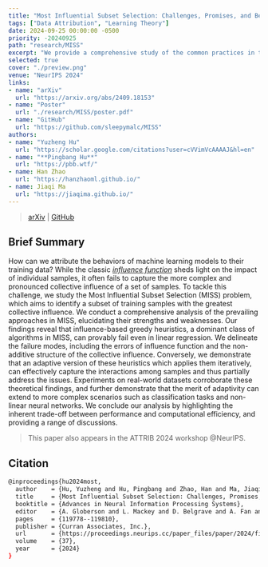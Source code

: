 ```yaml
---
title: "Most Influential Subset Selection: Challenges, Promises, and Beyond"
tags: ["Data Attribution", "Learning Theory"]
date: 2024-09-25 00:00:00 -0500
priority: -20240925
path: "research/MISS"
excerpt: "We provide a comprehensive study of the common practices in the Most Influential Subset Selection (MISS) problem."
selected: true
cover: "./preview.png"
venue: "NeurIPS 2024"
links:
- name: "arXiv"
  url: "https://arxiv.org/abs/2409.18153"
- name: "Poster"
  url: "./research/MISS/poster.pdf"
- name: "GitHub"
  url: "https://github.com/sleepymalc/MISS"
authors:
- name: "Yuzheng Hu"
  url: "https://scholar.google.com/citations?user=cVVimVcAAAAJ&hl=en"
- name: "**Pingbang Hu**"
  url: "https://pbb.wtf/"
- name: Han Zhao
  url: "https://hanzhaoml.github.io/"
- name: Jiaqi Ma
  url: "https://jiaqima.github.io/"
---
```


> [arXiv](https://arxiv.org/abs/2409.18153) | [GitHub](https://github.com/sleepymalc/MISS)

## Brief Summary

How can we attribute the behaviors of machine learning models to their training data? While the classic [*influence function*](https://arxiv.org/abs/1703.04730) sheds light on the impact of individual samples, it often fails to capture the more complex and pronounced collective influence of a set of samples. To tackle this challenge, we study the Most Influential Subset Selection (MISS) problem, which aims to identify a subset of training samples with the greatest collective influence. We conduct a comprehensive analysis of the prevailing approaches in MISS, elucidating their strengths and weaknesses. Our findings reveal that influence-based greedy heuristics, a dominant class of algorithms in MISS, can provably fail even in linear regression. We delineate the failure modes, including the errors of influence function and the non-additive structure of the collective influence. Conversely, we demonstrate that an adaptive version of these heuristics which applies them iteratively, can effectively capture the interactions among samples and thus partially address the issues. Experiments on real-world datasets corroborate these theoretical findings, and further demonstrate that the merit of adaptivity can extend to more complex scenarios such as classification tasks and non-linear neural networks. We conclude our analysis by highlighting the inherent trade-off between performance and computational efficiency, and providing a range of discussions.

> This paper also appears in the ATTRIB 2024 workshop @NeurIPS.

## Citation

```bash
@inproceedings{hu2024most,
  author    = {Hu, Yuzheng and Hu, Pingbang and Zhao, Han and Ma, Jiaqi},
  title     = {Most Influential Subset Selection: Challenges, Promises, and Beyond},
  booktitle = {Advances in Neural Information Processing Systems},
  editor    = {A. Globerson and L. Mackey and D. Belgrave and A. Fan and U. Paquet and J. Tomczak and C. Zhang},
  pages     = {119778--119810},
  publisher = {Curran Associates, Inc.},
  url       = {https://proceedings.neurips.cc/paper_files/paper/2024/file/d8684e49752e06ac5e4b554b60ad212a-Paper-Conference.pdf},
  volume    = {37},
  year      = {2024}
}
```
